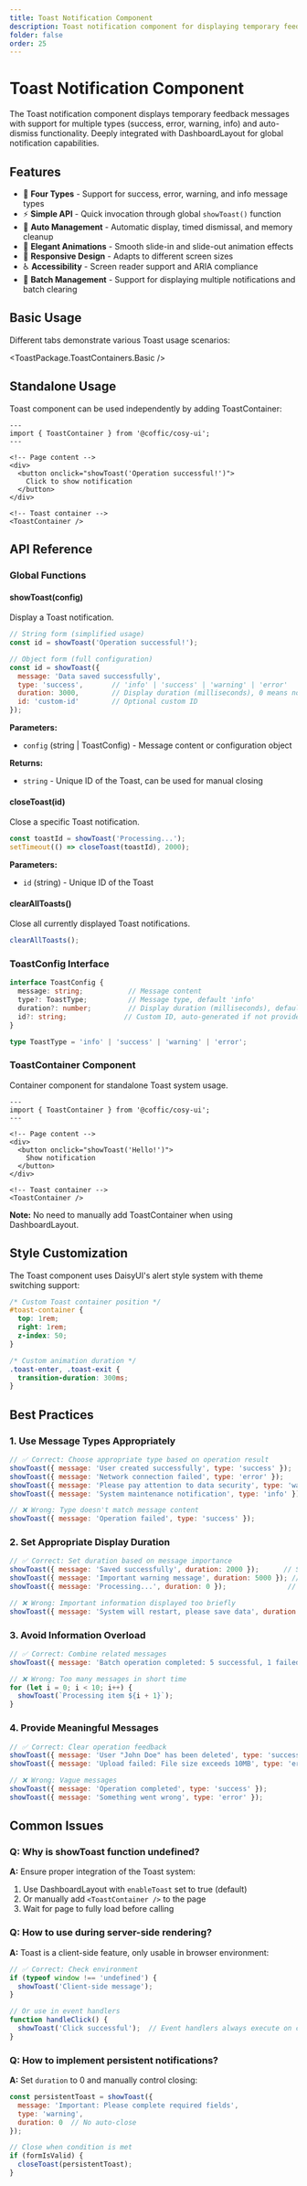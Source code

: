 ```yaml
---
title: Toast Notification Component
description: Toast notification component for displaying temporary feedback messages with multiple types and auto-dismiss functionality.
folder: false
order: 25
---
```



# Toast Notification Component

The Toast notification component displays temporary feedback messages with support for multiple types (success, error, warning, info) and auto-dismiss functionality. Deeply integrated with DashboardLayout for global notification capabilities.

## Features

- 🎯 **Four Types** - Support for success, error, warning, and info message types
- ⚡ **Simple API** - Quick invocation through global `showToast()` function
- 🔄 **Auto Management** - Automatic display, timed dismissal, and memory cleanup
- 🎨 **Elegant Animations** - Smooth slide-in and slide-out animation effects
- 📱 **Responsive Design** - Adapts to different screen sizes
- ♿ **Accessibility** - Screen reader support and ARIA compliance
- 🔧 **Batch Management** - Support for displaying multiple notifications and batch clearing

## Basic Usage

Different tabs demonstrate various Toast usage scenarios:

<ToastPackage.ToastContainers.Basic />

## Standalone Usage

Toast component can be used independently by adding ToastContainer:

```astro
---
import { ToastContainer } from '@coffic/cosy-ui';
---

<!-- Page content -->
<div>
  <button onclick="showToast('Operation successful!')">
    Click to show notification
  </button>
</div>

<!-- Toast container -->
<ToastContainer />
```

## API Reference

### Global Functions

#### showToast(config)

Display a Toast notification.

```javascript
// String form (simplified usage)
const id = showToast('Operation successful!');

// Object form (full configuration)
const id = showToast({
  message: 'Data saved successfully',
  type: 'success',       // 'info' | 'success' | 'warning' | 'error'
  duration: 3000,        // Display duration (milliseconds), 0 means no auto-close
  id: 'custom-id'        // Optional custom ID
});
```

**Parameters:**
- `config` (string | ToastConfig) - Message content or configuration object

**Returns:**
- `string` - Unique ID of the Toast, can be used for manual closing

#### closeToast(id)

Close a specific Toast notification.

```javascript
const toastId = showToast('Processing...');
setTimeout(() => closeToast(toastId), 2000);
```

**Parameters:**
- `id` (string) - Unique ID of the Toast

#### clearAllToasts()

Close all currently displayed Toast notifications.

```javascript
clearAllToasts();
```

### ToastConfig Interface

```typescript
interface ToastConfig {
  message: string;           // Message content
  type?: ToastType;          // Message type, default 'info'
  duration?: number;         // Display duration (milliseconds), default 3000
  id?: string;              // Custom ID, auto-generated if not provided
}

type ToastType = 'info' | 'success' | 'warning' | 'error';
```

### ToastContainer Component

Container component for standalone Toast system usage.

```astro
---
import { ToastContainer } from '@coffic/cosy-ui';
---

<!-- Page content -->
<div>
  <button onclick="showToast('Hello!')">
    Show notification
  </button>
</div>

<!-- Toast container -->
<ToastContainer />
```

**Note:** No need to manually add ToastContainer when using DashboardLayout.

## Style Customization

The Toast component uses DaisyUI's alert style system with theme switching support:

```css
/* Custom Toast container position */
#toast-container {
  top: 1rem;
  right: 1rem;
  z-index: 50;
}

/* Custom animation duration */
.toast-enter, .toast-exit {
  transition-duration: 300ms;
}
```

## Best Practices

### 1. Use Message Types Appropriately

```javascript
// ✅ Correct: Choose appropriate type based on operation result
showToast({ message: 'User created successfully', type: 'success' });
showToast({ message: 'Network connection failed', type: 'error' });
showToast({ message: 'Please pay attention to data security', type: 'warning' });
showToast({ message: 'System maintenance notification', type: 'info' });

// ❌ Wrong: Type doesn't match message content
showToast({ message: 'Operation failed', type: 'success' });
```

### 2. Set Appropriate Display Duration

```javascript
// ✅ Correct: Set duration based on message importance
showToast({ message: 'Saved successfully', duration: 2000 });      // Simple confirmation
showToast({ message: 'Important warning message', duration: 5000 }); // Important reminder
showToast({ message: 'Processing...', duration: 0 });               // Requires manual closing

// ❌ Wrong: Important information displayed too briefly
showToast({ message: 'System will restart, please save data', duration: 1000 });
```

### 3. Avoid Information Overload

```javascript
// ✅ Correct: Combine related messages
showToast({ message: 'Batch operation completed: 5 successful, 1 failed', type: 'warning' });

// ❌ Wrong: Too many messages in short time
for (let i = 0; i < 10; i++) {
  showToast(`Processing item ${i + 1}`);
}
```

### 4. Provide Meaningful Messages

```javascript
// ✅ Correct: Clear operation feedback
showToast({ message: 'User "John Doe" has been deleted', type: 'success' });
showToast({ message: 'Upload failed: File size exceeds 10MB', type: 'error' });

// ❌ Wrong: Vague messages
showToast({ message: 'Operation completed', type: 'success' });
showToast({ message: 'Something went wrong', type: 'error' });
```

## Common Issues

### Q: Why is showToast function undefined?

**A:** Ensure proper integration of the Toast system:

1. Use DashboardLayout with `enableToast` set to true (default)
2. Or manually add `<ToastContainer />` to the page
3. Wait for page to fully load before calling

### Q: How to use during server-side rendering?

**A:** Toast is a client-side feature, only usable in browser environment:

```javascript
// ✅ Correct: Check environment
if (typeof window !== 'undefined') {
  showToast('Client-side message');
}

// Or use in event handlers
function handleClick() {
  showToast('Click successful');  // Event handlers always execute on client-side
}
```

### Q: How to implement persistent notifications?

**A:** Set `duration` to 0 and manually control closing:

```javascript
const persistentToast = showToast({
  message: 'Important: Please complete required fields',
  type: 'warning',
  duration: 0  // No auto-close
});

// Close when condition is met
if (formIsValid) {
  closeToast(persistentToast);
}
```

 